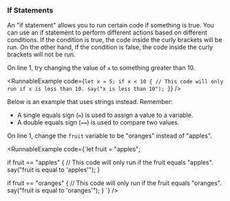 
### If Statements

<YoutubeVideo embedId="hb0o3I5md7o" />

An "if statement" allows you to run certain code if something is true.
You can use an if statement to perform different actions based on different
conditions. If the condition is true, the code inside the curly brackets will
be run. On the other hand, if the condition is false, the code inside the curly
brackets will not be run.

<Card type="try_it">On line 1, try changing the value of `x` to something greater than 10.</Card>

<RunnableExample
  code={`let x = 5;
if x < 10 {
  // This code will only run if x is less than 10.
  say("x is less than 10");
}`}
/>


Below is an example that uses strings instead. Remember:

- A single equals sign (`=`) is used to assign a value to a variable.
- A double equals sign (`==`) is used to compare two values.

<Card type="try_it">On line 1, change the `fruit` variable to be "oranges" instead of "apples".</Card>

<RunnableExample
  code={`let fruit = "apples";

if fruit == "apples" {
  // This code will only run if the fruit equals "apples".
  say("fruit is equal to 'apples'");
}

if fruit == "oranges" {
  // This code will only run if the fruit equals "oranges".
  say("fruit is equal to 'oranges'");
}
`}
/>
